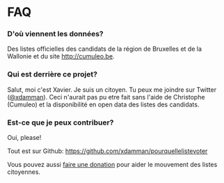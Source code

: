 FAQ
===

### D'où viennent les données?

Des listes officielles des candidats de la région de Bruxelles et de la Wallonie et du site <http://cumuleo.be>.

### Qui est derrière ce projet?

Salut, moi c'est Xavier. Je suis un citoyen. Tu peux me joindre sur Twitter ([@xdamman](https://twitter.com/xdamman)).
Ceci n'aurait pas pu etre fait sans l'aide de Christophe (Cumuleo) et la disponibilité en open data des listes des candidats.

### Est-ce que je peux contribuer?

Oui, please!

Tout est sur Github: https://github.com/xdamman/pourquellelistevoter

Vous pouvez aussi [faire une donation](https://opencollective.com/listescitoyennes) pour aider le mouvement des listes citoyennes.